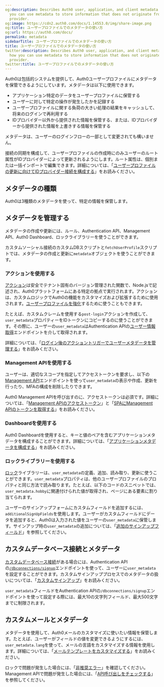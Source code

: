```yaml
---
og:description: Describes Auth0 user, application, and client metadata. Learn how
  you can use metadata to store information that does not originate from an identity
  provider.
og:image: https://cdn2.auth0.com/docs/1.14553.0/img/share-image.png
og:title: ユーザープロファイルでのメタデータの使い方
og:url: https://auth0.com/docs/
permalink: metadata
sidebarTitle: ユーザープロファイルでのメタデータの使い方
title: ユーザープロファイルでのメタデータの使い方
twitter:description: Describes Auth0 user, application, and client metadata. Learn
  how you can use metadata to store information that does not originate from an identity
  provider.
twitter:title: ユーザープロファイルでのメタデータの使い方
---
```


Auth0は包括的システムを提供して、Auth0ユーザープロファイルにメタデータを保管できるようにしています。メタデータは以下に使用できます。

* アプリケーション特定のデータをユーザープロファイルに保管する
* ユーザーに対して特定の操作が発生したかを記録する
* ユーザープロファイルに関する負荷の大きい処理の結果をキャッシュして、将来のログインで再利用する
* IDプロバイダー以外から提供された情報を保管する、または、IDプロバイダーから提供された情報を上書きする情報を保管する

メタデータは、ユーザーのログインフローの一部として変更されても構いません。

接続の同期を構成して、ユーザープロファイルの作成時にのみユーザーのルート属性がIDプロバイダーによって更新されるようにします。ルート属性は、個別または一括インポートで編集できます。詳細については、「[ユーザープロファイルの更新に向けてIDプロバイダー接続を構成する](/users/user-profiles/configure-connection-sync-with-auth0)」をお読みください。

## メタデータの種類

Auth0は3種類のメタデータを使って、特定の情報を保管します。



## メタデータを管理する

メタデータの作成や更新には、ルール、Authentication API、Management API、Auth0 Dashboard、ロックライブラリーを使うことができます。

カスタムソーシャル接続のカスタムDBスクリプトと`fetchUserProfile`スクリプトでは、メタデータの作成と更新に`metadata`オブジェクトを使うことができます。

### アクションを使用する

[アクション](/actions)は安全でテナント固有のバージョン管理された関数で、Node.jsで記述され、Auth0プラットフォームにある特定の拠点で実行されます。アクションは、カスタムロジックでAuth0の機能をカスタマイズおよび拡張するために使用されます。[ユーザープロファイルを強化](/customize/actions/flows-and-triggers/login-flow#enrich-the-user-profile)するために使うこともできます。

たとえば、カスタムクレームを使用する`post-login`アクションを作成して、`user_metadata`プロパティーをIDトークンにコピーするのに使うことができます。その際に、ユーザーの`user_metadata`はAuthentication APIの[ユーザー情報取得](https://auth0.com/docs/api/authentication#get-user-info)エンドポイントを介して取得されます。

詳細については、「[ログイン後のアクショントリガーでユーザーメタデータを管理する](/signup-and-login-triggers/login-trigger/manage-user-metadata)」をお読みください。

### Management APIを使用する

ユーザーは、適切なスコープを指定してアクセストークンを要求し、以下の[Management API](/api/management/v2)エンドポイントを使って`user_metadata`の表示や作成、更新を行ったり、MFAの構成を削除したりできます。



Auth0 Management APIを呼び出すのに、アクセストークンは必須です。詳細については、「[Management APIのアクセストークン](/api/management/v2/tokens)」と「[SPAにManagement APIのトークンを取得する](/api/management/v2/get-access-tokens-for-spas)」をお読みください。

### Dashboardを使用する

Auth0 Dashboardを使用すると、キーと値のペアを含むアプリケーションメタデータを構成することができます。詳細については、「[アプリケーションメタデータを構成する](/applications/configure-application-metadata)」をお読みください。

### ロックライブラリーを使用する

[ロック](/libraries/lock)ライブラリーは、`user_metadata`の定義、追加、読み取り、更新に使うことができます。`user_metadata`プロパティは、他のユーザープロファイルのプロパティと同じ方法で読み取ります。たとえば、以下のコードのスニペットでは、`user_metadata.hobby`に関連付けられた値が取得され、ページにある要素に割り当てられます。



ユーザーのサインアップフォームにカスタムフィールドを追加するには、`additionalSignUpFields`を使用します。ユーザーがカスタムフィールドにデータを追加すると、Auth0は入力された値をユーザーの`user_metadata`に保管します。サインアップ時の`user_metadata`の追加については、「[追加のサインアップフィールド](/libraries/lock/v10/customization#additionalsignupfields-array-)」を参照してください。

## カスタムデータベース接続とメタデータ

[カスタムデータベース接続](/connections/database#using-your-own-user-store)がある場合には、Authentication APIの[`/dbconnections/signup`](/api/authentication?shell#signup)エンドポイントを使って、ユーザーに`user_metadata`を設定することができます。カスタムサインアッププロセスでのメタデータの扱いについては、「[カスタムサインアップ](/libraries/custom-signup)」をお読みください。

`user_metadata`フィールドをAuthentication APIの`/dbconnections/signup`エンドポイントを使って設定する際には、最大10の文字列フィールド、最大500文字までに制限されます。

## カスタムメールとメタデータ

メタデータを使用して、Auth0メールのカスタマイズに使いたい情報を保管します。たとえば、ユーザーがフィールドの値を変更できるようにするには、`user_metadata.lang`を使って、メールの言語をカスタマイズする情報を使用します。詳細については、「[メールテンプレートをカスタマイズする](/brand-and-customize/email/customize-email-templates)」をお読みください。

ロックで問題が発生した場合には、「[非推奨エラー](/troubleshoot/troubleshoot-basic/check-deprecation-errors)」を確認してください。Management APIで問題が発生した場合には、「[API呼び出しをチェックする](/troubleshoot/troubleshoot-authentication/check-api-calls)」を参照してください。
